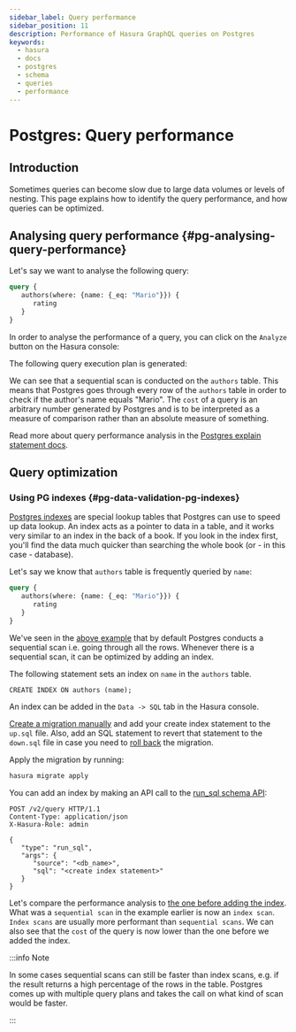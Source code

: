 ```yaml
---
sidebar_label: Query performance
sidebar_position: 11
description: Performance of Hasura GraphQL queries on Postgres
keywords:
  - hasura
  - docs
  - postgres
  - schema
  - queries
  - performance
---
```



# Postgres: Query performance

## Introduction

Sometimes queries can become slow due to large data volumes or levels of
nesting. This page explains how to identify the query performance, and
how queries can be optimized.

## Analysing query performance {#pg-analysing-query-performance}

Let's say we want to analyse the following query:

```graphql
query {
   authors(where: {name: {_eq: "Mario"}}) {
      rating
   }
}
```

In order to analyse the performance of a query, you can click on the
`Analyze` button on the Hasura console:

<Thumbnail
  src="/img/graphql/core/queries/analyze-query.png"
  alt="Query analyze button on Hasura console"
  width="800px"
/>

The following query execution plan is generated:

<Thumbnail
  src="/img/graphql/core/queries/query-analysis-before-index.png"
  alt="Execution plan for Hasura GraphQL query"
  width="800px"
/>

We can see that a sequential scan is conducted on the `authors` table.
This means that Postgres goes through every row of the `authors` table
in order to check if the author's name equals "Mario". The `cost` of a
query is an arbitrary number generated by Postgres and is to be
interpreted as a measure of comparison rather than an absolute measure
of something.

Read more about query performance analysis in the [Postgres explain
statement docs](https://www.postgresql.org/docs/current/sql-explain.html).

## Query optimization

### Using PG indexes {#pg-data-validation-pg-indexes}

[Postgres indexes](https://www.tutorialspoint.com/postgresql/postgresql_indexes.htm)
are special lookup tables that Postgres can use to speed up data lookup.
An index acts as a pointer to data in a table, and it works very similar
to an index in the back of a book. If you look in the index first,
you'll find the data much quicker than searching the whole book (or - in
this case - database).

Let's say we know that `authors` table is frequently queried by `name`:

```graphql
query {
   authors(where: {name: {_eq: "Mario"}}) {
      rating
   }
}
```

We've seen in the [above example](#pg-analysing-query-performance) that
by default Postgres conducts a sequential scan i.e. going through all
the rows. Whenever there is a sequential scan, it can be optimized by
adding an index.

The following statement sets an index on `name` in the `authors` table.

```plpgsql
CREATE INDEX ON authors (name);
```
<Tabs className="api-tabs">
<TabItem value="console" label="Console">

An index can be added in the `Data -> SQL` tab in the Hasura console.

</TabItem>
<TabItem value="cli" label="CLI">

[Create a migration manually](/graphql/core/migrations/advanced/writing-migrations-manually.mdx) and add your create
index statement to the `up.sql` file. Also, add an SQL statement to
revert that statement to the `down.sql` file in case you need to
[roll back](/graphql/core/migrations/advanced/rolling-back-migrations.mdx) the migration.

Apply the migration by running:

```bash
hasura migrate apply
```

</TabItem>
<TabItem value="api" label="API">

You can add an index by making an API call to the
[run_sql schema API](/graphql/core/api-reference/schema-api/run-sql.mdx):

```http
POST /v2/query HTTP/1.1
Content-Type: application/json
X-Hasura-Role: admin

{
   "type": "run_sql",
   "args": {
      "source": "<db_name>",
      "sql": "<create index statement>"
   }
}
```

</TabItem>
</Tabs>


Let's compare the performance analysis to [the one before adding the index](#pg-analysing-query-performance). What
was a `sequential scan` in the example earlier is now an `index scan`.
`Index scans` are usually more performant than `sequential scans`. We
can also see that the `cost` of the query is now lower than the one
before we added the index.

<Thumbnail
  src="/img/graphql/core/queries/query-analysis-after-index.png"
  alt="Execution plan for Hasura GraphQL query"
  width="800px"
/>

:::info Note

In some cases sequential scans can still be faster than index scans,
e.g. if the result returns a high percentage of the rows in the table.
Postgres comes up with multiple query plans and takes the call on what
kind of scan would be faster.

:::
